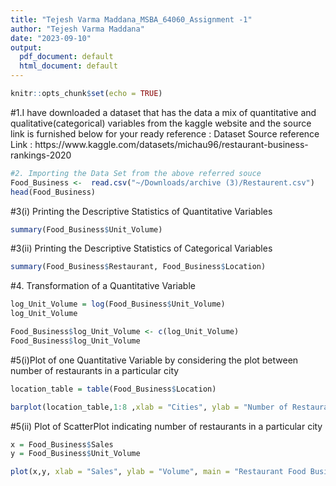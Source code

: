 ```yaml
---
title: "Tejesh Varma Maddana_MSBA_64060_Assignment -1"
author: "Tejesh Varma Maddana"
date: "2023-09-10"
output:
  pdf_document: default
  html_document: default
---
```


```r
knitr::opts_chunk$set(echo = TRUE)
```
#1.I have downloaded a dataset that has the data a mix of quantitative and qualitative(categorical) variables from the kaggle website and the source link is furnished below for your ready reference :
Dataset Source reference Link : https://www.kaggle.com/datasets/michau96/restaurant-business-rankings-2020

```r
#2. Importing the Data Set from the above referred souce
Food_Business <-  read.csv("~/Downloads/archive (3)/Restaurent.csv")
head(Food_Business)
```
#3(i) Printing the Descriptive Statistics of Quantitative Variables
```r
summary(Food_Business$Unit_Volume)
```
#3(ii) Printing the Descriptive Statistics of Categorical Variables 
```r
summary(Food_Business$Restaurant, Food_Business$Location)
```

#4. Transformation of a Quantitative Variable
```r
log_Unit_Volume = log(Food_Business$Unit_Volume)
log_Unit_Volume
```
```r
Food_Business$log_Unit_Volume <- c(log_Unit_Volume)
Food_Business$log_Unit_Volume
```
#5(i)Plot of one Quantitative Variable by considering the plot between number of restaurants in a particular city

```r
location_table = table(Food_Business$Location)

barplot(location_table,1:8 ,xlab = "Cities", ylab = "Number of Restaurants", main="Restaurant Count by Cities", col = rainbow(5))
```

#5(ii) Plot of ScatterPlot indicating number of restaurants in a particular city
```r
x = Food_Business$Sales
y = Food_Business$Unit_Volume

plot(x,y, xlab = "Sales", ylab = "Volume", main = "Restaurant Food Business Sales VS Volume", col = "blue")

```
